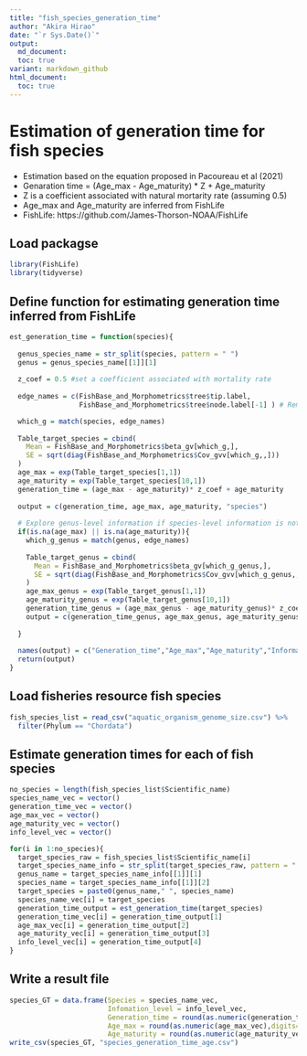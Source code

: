 ```yaml
---
title: "fish_species_generation_time"
author: "Akira Hirao"
date: "`r Sys.Date()`"
output:
  md_document:
  toc: true
variant: markdown_github
html_document:
  toc: true
---
```



# Estimation of generation time for fish species 
- Estimation based on the equation proposed in Pacoureau et al (2021)
- Genaration time = (Age_max - Age_maturity) * Z + Age_maturity
- Z is a coefficient associated with natural mortarity rate (assuming 0.5)
- Age_max and Age_maturity are inferred from FishLife
- FishLife: https://github.com/James-Thorson-NOAA/FishLife


## Load packagse

```r
library(FishLife)
library(tidyverse)
```

## Define function for estimating generation time inferred from FishLife

```r
est_generation_time = function(species){
  
  genus_species_name = str_split(species, pattern = " ")
  genus = genus_species_name[[1]][1]
  
  z_coef = 0.5 #set a coefficient associated with mortality rate
  
  edge_names = c(FishBase_and_Morphometrics$tree$tip.label, 
                 FishBase_and_Morphometrics$tree$node.label[-1] ) # Removing root

  which_g = match(species, edge_names)
  
  Table_target_species = cbind(
    Mean = FishBase_and_Morphometrics$beta_gv[which_g,],
    SE = sqrt(diag(FishBase_and_Morphometrics$Cov_gvv[which_g,,]))
  )
  age_max = exp(Table_target_species[1,1])
  age_maturity = exp(Table_target_species[10,1])
  generation_time = (age_max - age_maturity)* z_coef + age_maturity
  
  output = c(generation_time, age_max, age_maturity, "species")
  
  # Explore genus-level information if species-level information is not found, 
  if(is.na(age_max) || is.na(age_maturity)){
    which_g_genus = match(genus, edge_names)
  
    Table_target_genus = cbind(
      Mean = FishBase_and_Morphometrics$beta_gv[which_g_genus,],
      SE = sqrt(diag(FishBase_and_Morphometrics$Cov_gvv[which_g_genus,,]))
    )
    age_max_genus = exp(Table_target_genus[1,1])
    age_maturity_genus = exp(Table_target_genus[10,1])
    generation_time_genus = (age_max_genus - age_maturity_genus)* z_coef + age_maturity_genus
    output = c(generation_time_genus, age_max_genus, age_maturity_genus, "genus")
    
  }
  
  names(output) = c("Generation_time","Age_max","Age_maturity","Information_level")
  return(output)
}
```

## Load fisheries resource fish species

```r
fish_species_list = read_csv("aquatic_organism_genome_size.csv") %>%
  filter(Phylum == "Chordata")
```

## Estimate generation times for each of fish species

```r
no_species = length(fish_species_list$Scientific_name)
species_name_vec = vector()
generation_time_vec = vector()
age_max_vec = vector()
age_maturity_vec = vector()
info_level_vec = vector()

for(i in 1:no_species){
  target_species_raw = fish_species_list$Scientific_name[i]
  target_species_name_info = str_split(target_species_raw, pattern = " ")
  genus_name = target_species_name_info[[1]][1]
  species_name = target_species_name_info[[1]][2]
  target_species = paste0(genus_name," ", species_name)
  species_name_vec[i] = target_species 
  generation_time_output = est_generation_time(target_species)
  generation_time_vec[i] = generation_time_output[1]
  age_max_vec[i] = generation_time_output[2]
  age_maturity_vec[i] = generation_time_output[3]
  info_level_vec[i] = generation_time_output[4]
}
```

## Write a result file

```r
species_GT = data.frame(Species = species_name_vec,
                        Infomation_level = info_level_vec,
                        Generation_time = round(as.numeric(generation_time_vec),digits=1),
                        Age_max = round(as.numeric(age_max_vec),digits=1),
                        Age_maturity = round(as.numeric(age_maturity_vec),digits=1)) %>% as_tibble()
write_csv(species_GT, "species_generation_time_age.csv")
```
